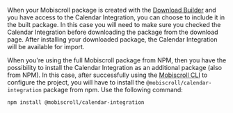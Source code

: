 When your Mobiscroll package is created with the [Download Builder](https://download.mobiscroll.com) and you have access to the Calendar Integration, you can choose to include it in the built package. In this case you will need to make sure you checked the Calendar Integration before downloading the package from the download page. After installing your downloaded package, the Calendar Integration will be available for import.

When you're using the full Mobiscroll package from NPM, then you have the possibility to install the Calendar Integration as an additional package (also from NPM). In this case, after successfully using the [Mobiscroll CLI](https://docs.mobiscroll.com/cli) to configure the project, you will have to install the `@mobiscroll/calendar-integration` package from npm. Use the following command:

```bash
npm install @mobiscroll/calendar-integration
```